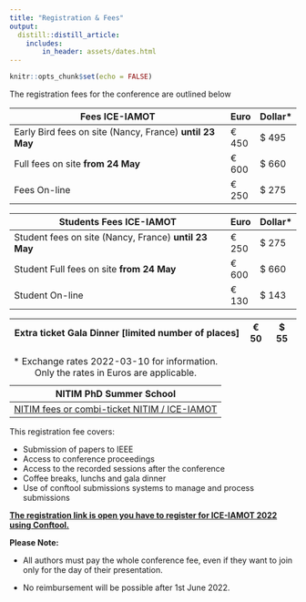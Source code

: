 ```yaml
---
title: "Registration & Fees"
output:
  distill::distill_article:
    includes:
        in_header: assets/dates.html
---
```


```r
knitr::opts_chunk$set(echo = FALSE)
```

The registration fees for the conference are outlined below

| **Fees ICE-IAMOT**                                       | Euro  | Dollar\* |
|----------------------------------------------------------|-------|----------|
| Early Bird fees on site (Nancy, France) **until 23 May** | € 450 | \$ 495   |
| Full fees on site **from 24 May**                        | € 600 | \$ 660   |
| Fees On-line                                             | € 250 | \$ 275   |

| **Students Fees ICE-IAMOT**                           | Euro  | Dollar\* |
|-------------------------------------------------------|-------|----------|
| Student fees on site (Nancy, France) **until 23 May** | € 250 | \$ 275   |
| Student Full fees on site **from 24 May**             | € 600 | \$ 660   |
| Student On-line                                       | € 130 | \$ 143   |

| **Extra ticket Gala Dinner [limited number of places]** | € 50 | \$ 55 |
|---------------------------------------------------------|------|-------|

| NITIM PhD Summer School                                                                            |
|----------------------------------------------------------------------------------------------------|
| [NITIM fees or combi-ticket NITIM / ICE-IAMOT](https://ice-iamot-2022-conference.org/1-nitim.html) |

: \* Exchange rates 2022-03-10 for information. Only the rates in Euros are applicable.

This registration fee covers:

-   Submission of papers to IEEE
-   Access to conference proceedings
-   Access to the recorded sessions after the conference
-   Coffee breaks, lunchs and gala dinner
-   Use of conftool submissions systems to manage and process submissions

[**The registration link is open you have to register for ICE-IAMOT 2022 using Conftool.**](https://www.conftool.pro/ice-iamot-2022/index.php?page=participate)

**Please Note:**

-   All authors must pay the whole conference fee, even if they want to join only for the day of their presentation.

-   No reimbursement will be possible after 1st June 2022.
